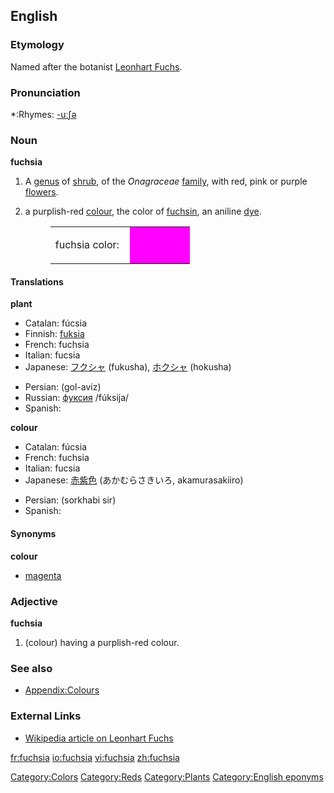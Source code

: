 {{wikipedia}}
==English==

===Etymology===
Named after the botanist [[Wikipedia:Leonhart Fuchs|Leonhart Fuchs]].

===Pronunciation===
*:Rhymes: [[Rhymes:English:-uːʃə|-uːʃə]]

===Noun===
'''fuchsia'''

# A [[genus]] of [[shrub]], of the ''Onagraceae'' [[family]], with red, pink or purple [[flower]]s.
# {{colour}} a purplish-red [[color|colour]], the color of [[fuchsin]], an aniline [[dye]].
#:<table><tr><td>fuchsia color: &nbsp;</td><td bgcolor="fuchsia" width="80">&nbsp; </td></tr></table>

====Translations====
'''plant'''
{{top}}
*Catalan: fúcsia
*Finnish: [[fuksia]]
*French: fuchsia {{m}}
*Italian: fucsia {{f}}
*Japanese: [[フクシャ]] (fukusha), [[ホクシャ]] (hokusha)
{{mid}}
*Persian: {{FAchar|[[گل آویز]]}} (gol-aviz)
*Russian: [[фуксия]] /fúksija/
*Spanish: {{trad|es|fucsia}}
{{bottom}}

'''colour'''
{{top}}
*Catalan: fúcsia
*French: fuchsia {{m}}
*Italian: fucsia
*Japanese: [[赤紫色]] (あかむらさきいろ, akamurasakiiro)
{{mid}}
*Persian: {{FAchar|[[سرخابی سیر]]}} (sorkhabi sir)
*Spanish: {{trad|es|fucsia}}
{{bottom}}

====Synonyms====
'''colour'''
*[[magenta]]

===Adjective===
'''fuchsia'''

# (colour) having a purplish-red colour.

===See also===
*[[Wiktionary_Appendix:Colours|Appendix:Colours]]

===External Links===
*[[w:Leonhart_Fuchs|Wikipedia article on Leonhart Fuchs]]

[[Category:Colors]]
[[Category:Reds]]
[[Category:Plants]]
[[Category:English eponyms]]

[[fr:fuchsia]]
[[io:fuchsia]]
[[vi:fuchsia]]
[[zh:fuchsia]]